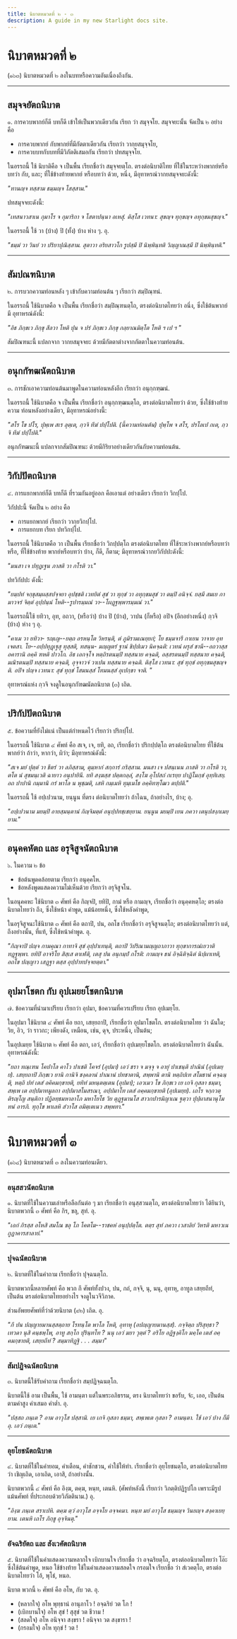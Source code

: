 ```yaml
---
title: นิบาตหมวดที่ ๒ - ๓
description: A guide in my new Starlight docs site.
---
```


# นิบาตหมวดที่ ๒

(๑๖๓) นิบาตหมวดที่ ๒ ลงในบทหรือความอันเนื่องถึงกัน.

---

## สมุจจยัตถนิบาต

๑. การควบพากย์ก็ดี บทก็ดี เข้าให้เป็นพวกเดียวกัน เรียก ว่า สมุจฺจโย.
สมุจจยะนั้น จัดเป็น ๒ อย่าง คือ

- การควบพากย์ กับพากย์ที่มีกัตตาเดียวกัน เรียกว่า วากฺยสมุจฺจโย,
- การควบบทกับบทที่มีวิภัตติเสมอกัน เรียกว่า ปทสมุจฺจโย.

ในอรรถนี้ ใช้ นิบาติคือ จ เป็นพื้น เรียกชื่อว่า สมุจฺจยตฺโถ. ตรงต่อนิบาติไทย ที่ใช้ในระหว่างพากย์หรือบทว่า กับ, และ; ที่ใช้ข้างท้ายพากย์ หรือบทว่า ด้วย, หนึ่ง,
มีอุทาหรณ์วากยสมุจจยะดังนี้:

_"ทานญฺจ ทสฺสาม ธมฺมญฺจ โสสฺสาม."_

ปทสมุจจยะดังนี้:

_"เทสนาวสาเน กุมาโร จ กุมาริกา จ โสตาปนฺนา อเหสุํ. ติสฺโส เวทนา: สุขญฺจ ทุกฺขญฺจ อทุกฺขมสุขญฺจ."_

ในอรรถนี้ ใช้ วา (บ้าง) ปิ (ทั้ง) บ้าง ห่าง ๆ. อุ.

_"ธมฺมํ วา วินยํ วา ปริยาปุณิสฺสาม. สุตาวา อริยสาวโก รูปสฺมึ ปิ นิพฺพินฺทติ วิญฺญาณสฺมึ ปิ นิพฺพินฺทติ."_

---

## สัมปณฑนิบาต

๒. การบวกความท่อนหลัง ๆ เข้ากับความท่อนต้น ๆ เรียกว่า สมฺปิณฺฑนํ.

ในอรรถนี้ ใช้นิบาตคือ จ เป็นพื้น เรียกชื่อว่า สมฺปิณฺฑนตฺโถ, ตรงต่อนิบาตไทยว่า อนึ่ง, ซึ่งใช้ต้นพากย์ มี
อุทาหรณ์ดังนี้:

_"อิธ ภิกฺขเว ภิกฺขุ สีลวา โหติ ปุน จ ปรํ ภิกฺขเว ภิกฺขุ กลฺยาณมิตฺโต โหติ ฯ เป ฯ "_

สัมปิณฑนะนี้ แปลกจาก วากยสมุจจยะ ด้วยมีกัตตาต่างจากกัตตาในความท่อนต้น.

---

## อนุกกัฑฒนัตถนิบาต

๓. การชักเอาความท่อนต้นมาพูดในความท่อนหลังอีก เรียกว่า อนุกฺกฑฺฒนํ.

ในอรรถนี้ ใช้นิบาตคือ จ เป็นพื้น เรียกชื่อว่า อนุกฺกฑฺฒนตฺโถ, ตรงต่อนิบาตไทยว่า ด้วย, ซึ่งใช้ข้างท้ายความ ท่อนหลังอย่างเดียว,
มีอุทาหรณ์อย่างนี้:

_"สโร โข ปโร, ปุพฺเพ สเร ลุตฺเต, กฺวจิ ทีฆํ ปปฺโปติ.
(นี้ความท่อนต้น) ปุพฺโพ จ สโร, ปรโลเป กเต, กฺวจิ ทีฆํ ปปฺโปติ."_

อนุกกัฑฒนะนี้ แปลกจากสัมปิณฑนะ ด้วยมีกิริยาอย่างเดียวกันกับความท่อนต้น.

---

## วิกัปปัตถนิบาต

๔. การแยกพากย์ก็ดี บทก็ดี ที่รวมกันอยู่ออก คือเอาแต่ อย่างเดียว เรียกว่า วิกปฺโป.

วิกัปปะนี้ จัดเป็น ๒ อย่าง คือ

- การแยกพากย์ เรียกว่า วากฺยวิกปฺโป.
- การแยกบท เรียก ปทวิกปฺโป.

ในอรรถนี้ ใช้นิบาตคือ วา เป็นพื้น เรียกชื่อว่า วิกปฺปตฺโถ ตรงต่อนิบาตไทย ที่ใช้ระหว่างพากย์หรือบทว่า หรือ, ที่ใช้ข้างท้าย พากย์หรือบทว่า บ้าง, ก็ดี, ก็ตาม;
มีอุทาหรณ์วากยวิกัปปะดังนี้:

_"มนสา เจ ปทุฏเฐน ภาสติ วา กโรติ วา."_

ปทวิกัปปะ ดังนี้:

_"ยมฺปทํ จกฺขุสมฺผสฺสปจฺจยา อุปชฺชติ เวทยิตํ สุขํ วา ทุกฺขํ วา อทุกฺขมสุขํ วา ตมฺปิ อนิจฺจํ. ยสฺมึ สมเย กามาวจรํ จิตฺตํ อุปฺปนฺนํ โหติ--รูปารมฺมณํ วา--โผฏฺฐพฺพารมฺมณํ วา."_

ในอรรถนี้ใช้ ยทิวา, อุท, อถวา, (หรือว่า) บ้าง ปิ (บ้าง), วาปน (ก็หรือ) อปิจ (อีกอย่างหนึ่ง) กฺวจิ (บ้าง) ห่าง ๆ อุ.

_"คาเม วา ยทิวา- รญฺเญ--ยตฺถ อรหนฺโต วิหรนฺติ, ตํ ภูมิรามเณยฺยกํ; โย ธมฺมจารี กาเยน วาจาย อุท เจตสา.
โย--อปฺปทุฏฺเฐสุ ทุสฺสติ, ทสนฺน- มญฺญตรํ ฐานํ ขิปฺปเมว นิคจฺฉติ: เวทนํ ผรุสํ ชานึ--อถวาสฺส อคารานิ อคฺคิ ฑหติ ปาวโก.
อิธ เอกจฺโจ หตฺถิรตนมฺปิ ทสฺสนาย คจฺฉติ, อสฺสรตนมฺปิ ทสฺสนาย คจฺฉติ, มณิรตนมฺปิ ทสฺสนาย คจฺฉติ, อุจฺจาวจํ วาเปน ทสฺสนาย คจฺฉติ. ติสฺโส เวทนา: สุขํ ทุกฺขํ อทุกฺขมสุขญฺจติ.
อปิจ ปญฺจ เวทนา: สุขํ ทุกฺขํ โสมนสฺสํ โทมนสฺสํ อุเปกฺขา จาติ. "_

อุทาหรณ์แห่ง กฺวจิ จงดูในอนุกกัฑฒนัตถนิบาต (๓) เถิด.

---

## ปริกัปปัตถนิบาต

๕. ข้อความที่ยังไม่แน่ เป็นแต่กำหนดไว้ เรียกว่า ปริกปฺโป.

ในอรรถนี้ ใช้นิบาต ๔ ศัพท์ คือ สเจ, เจ, ยทิ, อถ, เรียกชื่อว่า ปริกปฺปตฺโถ ตรงต่อนิบาตไทย ที่ใช้ต้นพากย์ว่า ถ้าว่า, หากว่า, ผิว่า;
มีอุทาหรณ์ดังนี้:

_"สเจ มยํ ปุตฺตํ วา ธีตรํ วา ลภิสฺสาม, ตุมฺหากํ สกฺการํ กริสฺสาม. มนสา เจ ปสนฺเนน ภาสติ วา กโรติ วา, ตโต นํ สุขมนฺเวติ ฉายาว อนุปายินี. ยทิ สงฺฆสฺส ปตฺตกลฺลํ, สงฺโฆ อุโปสถํ กเรยฺย ปาฏิโมกฺขํ อุทฺทิเสยฺ. อถ
ปาปานิ กมฺมานิ กรํ พาโล น พุชฺฌติ, เสหิ กมฺเมหิ ทุมฺเมโธ อคฺคิทฑฺโฒว ตปฺปติ."_

ในอรรถนี้ ใช้ อปฺเปวนาม, ยนฺนูน ที่ตรง ต่อนิบาตไทยว่า ถ้าไฉน, ถ้าอย่างไร, บ้าง; อุ.

_"อปฺเปวนาม มยมฺปิ อายสฺมนฺตานํ กิญฺจิมตฺตํ อนุปฺปทชฺเชยฺยาม. ยนฺนูน มยมฺปิ เยน ภควา เตนุปสงฺกเมยฺยาม."_

---

## อนุคคหัตถ และ อรุจิสูจนัตถนิบาต

๖. ในความ ๒ ข้อ

- ข้อต้นพูดคล้อยตาม เรียกว่า อนุคฺคโห.
- ข้อหลังพูดแสดงความไม่เห็นด้วย เรียกว่า อรุจิสูจโน.

ในอนุคคหะ ใช้นิบาต ๓ ศัพท์ คือ กิญฺจปิ, ยทิปิ, กามํ หรือ กามญฺจ, เรียกชื่อว่า อนุคฺคหตฺโถ;
ตรงต่อนิบาตไทยว่า ถึง, ซึ่งใช้หน้า คำพูด, แม้น้อยหนึ่ง, ซึ่งใช้หลังคำพูด,

ในอรุจิสูจนะใช้นิบาต ๓ ศัพท์ คือ ตถาปิ, ปน, อถโข เรียกชื่อว่า อรุจิสูจนตฺโถ; ตรงต่อนิบาตไทยว่า แต่, ถึงอย่างนั้น, ที่แท้, ซึ่งใช้หน้าคำพูด. อุ.

_"กิญฺจาปิ ปญฺจ กามคุณา กาทาจิ สุขํ อุปฺปาเทนฺติ, ตถาปิ วิปริณามญฺญถาภาวา ทุกฺขาการณํเยวาติ ทฏฺฐพฺพา. ยทิปิ อาจริโย สิสฺเส ตาเฬติ, เตสุ ปน อนุกมฺปํ กโรติ: กามญฺจ ธนํ อิจฺฉิติจฺฉิตํ นิปฺผาเทติ, อถโข ปญฺญาว เสฏฺฐา ตสฺส อุปฺปาทปจฺจยตฺตา."_

---

## อุปมาโชตก กับ อุปเมยยโชตกนิบาต

๗. ข้อความที่นำมาเปรียบ เรียกว่า อุปมา, ข้อความที่ควรเปรียบ เรียก อุปเมยฺโย.

ในอุปมา ใช้นิบาต ๔ ศัพท์ คือ ยถา, เสยฺยถาปิ, เรียกชื่อว่า อุปมาโชตโก.
ตรงต่อนิบาตไทย ว่า ฉันใด; วิย, อิว, ว่า ราวกะ; เพียงดัง, เหมือน, เช่น, ดุจ, ประหนึ่ง, เป็นต้น;

ในอุปเมยฺย ใช้นิบาต ๒ ศัพท์ คือ ตถา, เอวํ, เรียกชื่อว่า อุปเมยฺยโชตโก. ตรงต่อนิบาตไทยว่า ฉันนั้น.
อุทาหรณ์ดังนี้:

_"ยถา ทณฺเฑน โคปาโล คาโว ปาเชติ โคจรํ (อุปมา) เอวํ ชรา จ มจฺจุ จ อายุํ ปาเชนฺติ ปาณินํ (อุปเมยฺย).
เสยฺยถาปิ ภิกฺขเว ยานิ กานิจิ ชงฺคลานํ ปาณานํ ปทชาตานิ, สพฺพานิ ตานิ หตฺถิปเท สโมธานํ คจฺฉนฺติ, หตฺถิ ปทํ เตสํ อคิคมกฺขายติ, ยทิทํ มหนฺตตฺเตน (อุปมา);
เอวเมว โข ภิกฺขเว เย เกจิ กุสลา ธมฺมา, สพฺเพ เต อปฺปมาทมูลกา อปฺปมาสโมสรณา, อปฺปมาโท เตสํ อคฺคมกฺขายติ (อุปเมยฺย).
เถโร จกฺกวตฺติรญฺโญ สนฺติกา ปฏิลทฺธมหาลาโภ มหาโยโธ วิย ตุฏฺฐมานโส สาวกปารมิญาเณ ฐตฺวา ปุปฺผาสนานุโมทนํ อารภิ. ทุกฺโข พาเลหิ สํวาโส อมิตฺเตเนว สพฺพทา."_

---

# นิบาตหมวดที่ ๓

(๑๖๔) นิบาตหมวดที่ ๓ ลงในความท่อนเดียว.

---

### อนุสสวนัตถนิบาต

๑. นิบาตที่ใช้ในความเล่าหรือลือกันต่อ ๆ มา เรียกชื่อว่า อนุสฺสวนตฺโถ, ตรงต่อนิบาตไทยว่า ได้ยินว่า,
นิบาตพวกนี้ ๓ ศัพท์ คือ กิร, ขลุ, สุทํ. อุ.

_"เอกํ กิรสฺส อโหสิ สมโณ ขลุ โภ โคตโม--ราชคหํ อนุปฺปตฺโต. ตตฺร สุทํ ภควา เวสาลิยํ วิหรติ มหาวเน กูฏาคารสาลายํ."_

---

### ปุจฉนัตถนิบาต

๒. นิบาตที่ใช้ในคำถาม เรียกชื่อว่า ปุจฺฉนตฺโถ.

นิบาตพวกนี้หลายศัพท์ คือ พวก กึ ศัพท์ทั้งปวง, ปน, กถํ, กจฺจิ, นุ, นนุ, อุทาหุ, อาทูล เสยฺยถีทํ, เป็นต้น ตรงต่อนิบาตไทยอย่างไร จงดูในวจีวิภาค.

ส่วนอัพยยศัพท์ที่ว่าด้วยนิบาต (๙๒) เถิด. อุ.

_"กึ ปน ปญฺญายมานสฺสตฺถาย โรทนฺโต พาโล โหติ, อุทาหุ (อปญฺญายมานสฺส).
กจฺจิตฺถ ปริสุทฺธา ? เทวดา นุสิ คนฺธพฺโพ, อาทู สกฺโก ปุรินฺทโท ? นนุ เอวํ มยา วุตฺตํ ?
อริโย อฏิฐงฺคิโก มคฺโค เตสํ อคฺคมกฺขายติ, เสยฺยถีทํ ? สมฺมาทิฏฺฐิ . . . สมฺมา"_

---

### สัมปฏิจฉนัตถนิบาต

๓. นิบาตนี้ใช้รับคำถาม เรียกชื่อว่า สมฺปฏิจฺฉนตฺโถ.

นิบาตนี้ใช้ อาม เป็นพื้น, ใช้ อามนฺตา แต่ในพระอภิธรรม, ตรง นิบาตไทยว่า ขอรับ, จ้ะ, เออ, เป็นต้น ตามคำสูง คำเสมอ คำต่ำ.
อุ.

_"ปสฺสถ ภนฺเต ? อาม อาวุโส ปสฺสามิ. เย เกจิ กุสลา ธมฺมา, สพฺเพเต กุสลา ? อามนฺตา.
ใช้ เอวํ บ้าง ก็มี อุ. เอวํ ภนฺเต."_

---

### อุยโยชนัตถนิบาต

๔. นิบาตที่ใช้ในคำยอม, คำเตือน, คำชักชวน, คำใช้ให้ทำ. เรียกชื่อว่า อุยฺโยชนตฺโถ, ตรงต่อนิบาตไทยว่า เชิญเถิด, เอาเถิด, เอาสิ, ถ้าอย่างนั้น.

นิบาตพวกนี้ ๔ ศัพท์ คือ อิงฺฆ, ตคฺฆ, หนฺท, เตนหิ.
(ศัพท์หลังนี้ เรียกว่า วิภตฺติปฏิรูปโก เพราะมีรูปแม้นศัพท์ ที่ประกอบด้วยวิภัตตินาม.) อุ.

_"อิงฺฆ ภนฺเต สราเปหิ. ตคฺฆ ตฺวํ อาวุโส อจฺจโย อจฺจคมา. หนฺท มยํ อาวุโส ธมฺมญฺจ วินยญฺจ สงฺคาเยยฺยาม. เตนหิ เถโร ภิกฺขู อุจฺจินตุ."_

---

### อัจฉริยัตถ และ สังเวคัตถนิบาต

๕. นิบาตที่ใช้ในคำแสดงความหลากใจ เบิกบานใจ เรียกชื่อ ว่า อจฺฉริยตฺโถ,
ตรงต่ออนิบาตไทยว่า โอ๊ะ ซึ่งใช้ต้นคำพูด, หนอ ใช้ข้างท้าย ใช้ในคำแสดงความสลดใจ กรอมใจ เรียกชื่อ
ว่า สํเวคตฺโถ, ตรงต่อนิบาตไทยว่า โอ้, พุโธ่, หนอ.

นิบาต พวกนี้ ๒ ศัพท์ คือ อโห, กับ วต. อุ.

- (หลากใจ) อโห พุทฺธานํ อานุภาโว ! อจฺฉริยํ วต โภ !
- (เบิกบานใจ) อโห สุขํ ! สุสุขํ วต ชีวาม !
- (สลดใจ) อโห อนิจฺจา สงฺขรา ! อนิจฺจา วต สงฺขารา !
- (กรอมใจ) อโห ทุกฺขํ ! วต !
